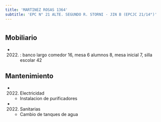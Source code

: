 ```yaml
---
title: 'MARTINEZ ROSAS 1364'
subtitle: 'EPC N° 21 ALTE. SEGUNDO R. STORNI - JIN B (EPCJC 21/14°)'
---
```


#


## Mobiliario

*  (2022) : banco largo comedor 16, mesa 6 alumnos 8, mesa inicial 7, silla escolar 42 





## Mantenimiento

*  (2022) Electricidad 
    + Instalacion de purificadores

*  (2022) Sanitarias 
    + Cambio de tanques de agua



